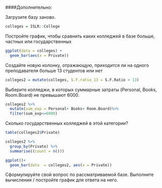 ####Дополнительно:

Загрузите базу заново.

```r
colleges = ISLR::College
```

Постройте график, чтобы сравнить каких колледжей в базе больше, частных или государственных


```r
ggplot(data = colleges) + 
  geom_bar(aes(x = Private))
```


Создайте новую колонку, отражающую, приходится ли на одного преподавателя больше 13 студентов или нет

```r
colleges2 = mutate(colleges, S.F.ratio_13 = S.F.Ratio > 13)
```


Выберите колледжи, в которых суммарные затраты (Personal, Books, Room.Board) не превышают 6000. 

```r
colleges2 %>%
  mutate(sum_exp = Personal+ Books+ Room.Board)%>%
  filter(sum_exp<=6000)
```

Сколько государственных колледжей в этой категории?

```r

table(colleges2$Private)

colleges2 %>%
  group_by(Private) %>%
  summarise((count = n()))

ggplot()+
  geom_bar(data  = colleges2, aes(x = Private))
```


Сформулируйте свой вопрос по рассматриваемой базе. Выполните вычисления / постройте график для ответа на него.

```r

```
